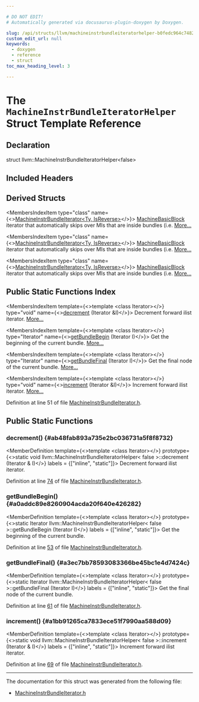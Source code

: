 ```yaml
---

# DO NOT EDIT!
# Automatically generated via docusaurus-plugin-doxygen by Doxygen.

slug: /api/structs/llvm/machineinstrbundleiteratorhelper-b0fedc964c748238de2c085ed61f691c
custom_edit_url: null
keywords:
  - doxygen
  - reference
  - struct
toc_max_heading_level: 3

---
```





# The `MachineInstrBundleIteratorHelper` Struct Template Reference

<DoxygenPage pluginConfig={pluginConfig}>



## Declaration

<CodeBlock>struct llvm::MachineInstrBundleIteratorHelper&lt;false&gt;</CodeBlock>

## Included Headers

<IncludesList>
<IncludesListItem
  filePath="llvm/CodeGen/MachineInstrBundleIterator.h"
  permalink="/docs/api/files/include/include/llvm/include/llvm/codegen/machineinstrbundleiterator-h"
  isLocal="true" />
</IncludesList>

## Derived Structs

<MembersIndex>

<MembersIndexItem
  type="class"
  name={<><a href="/docs/api/classes/llvm/machineinstrbundleiterator">MachineInstrBundleIterator&lt;Ty, IsReverse&gt;</a></>}>
<a href="/docs/api/classes/llvm/machinebasicblock">MachineBasicBlock</a> iterator that automatically skips over MIs that are inside bundles (i.e. <a href="/docs/api/classes/llvm/machineinstrbundleiterator/#details">More...</a>
</MembersIndexItem>

<MembersIndexItem
  type="class"
  name={<><a href="/docs/api/classes/llvm/machineinstrbundleiterator">MachineInstrBundleIterator&lt;Ty, IsReverse&gt;</a></>}>
<a href="/docs/api/classes/llvm/machinebasicblock">MachineBasicBlock</a> iterator that automatically skips over MIs that are inside bundles (i.e. <a href="/docs/api/classes/llvm/machineinstrbundleiterator/#details">More...</a>
</MembersIndexItem>

<MembersIndexItem
  type="class"
  name={<><a href="/docs/api/classes/llvm/machineinstrbundleiterator">MachineInstrBundleIterator&lt;Ty, IsReverse&gt;</a></>}>
<a href="/docs/api/classes/llvm/machinebasicblock">MachineBasicBlock</a> iterator that automatically skips over MIs that are inside bundles (i.e. <a href="/docs/api/classes/llvm/machineinstrbundleiterator/#details">More...</a>
</MembersIndexItem>

</MembersIndex>

## Public Static Functions Index

<MembersIndex>

<MembersIndexItem
  template={<>template &lt;class Iterator&gt;</>}
  type="void"
  name={<><a href="#ab48fab893a735e2bc036731a5f8f8732">decrement</a> (Iterator &amp;I)</>}>
Decrement forward ilist iterator. <a href="#ab48fab893a735e2bc036731a5f8f8732">More...</a>
</MembersIndexItem>

<MembersIndexItem
  template={<>template &lt;class Iterator&gt;</>}
  type="Iterator"
  name={<><a href="#a0addc89e8260904acda20f640e426282">getBundleBegin</a> (Iterator I)</>}>
Get the beginning of the current bundle. <a href="#a0addc89e8260904acda20f640e426282">More...</a>
</MembersIndexItem>

<MembersIndexItem
  template={<>template &lt;class Iterator&gt;</>}
  type="Iterator"
  name={<><a href="#a3ec7bb78593083366be45bc1e4d7424c">getBundleFinal</a> (Iterator I)</>}>
Get the final node of the current bundle. <a href="#a3ec7bb78593083366be45bc1e4d7424c">More...</a>
</MembersIndexItem>

<MembersIndexItem
  template={<>template &lt;class Iterator&gt;</>}
  type="void"
  name={<><a href="#a1bb91265ca7833ece51f7990aa588d09">increment</a> (Iterator &amp;I)</>}>
Increment forward ilist iterator. <a href="#a1bb91265ca7833ece51f7990aa588d09">More...</a>
</MembersIndexItem>

</MembersIndex>


Definition at line 51 of file <a href="/docs/api/files/include/include/llvm/include/llvm/codegen/machineinstrbundleiterator-h">MachineInstrBundleIterator.h</a>.

<SectionDefinition>

## Public Static Functions

### decrement() {#ab48fab893a735e2bc036731a5f8f8732}

<MemberDefinition
  template={<>template &lt;class Iterator&gt;</>}
  prototype={<>static void llvm::MachineInstrBundleIteratorHelper&lt; false &gt;::decrement (Iterator &amp; I)</>}
  labels = {["inline", "static"]}>
Decrement forward ilist iterator.

Definition at line <a href="/docs/api/files/include/include/llvm/include/llvm/codegen/machineinstrbundleiterator-h/#l00074">74</a> of file <a href="/docs/api/files/include/include/llvm/include/llvm/codegen/machineinstrbundleiterator-h">MachineInstrBundleIterator.h</a>.
</MemberDefinition>

### getBundleBegin() {#a0addc89e8260904acda20f640e426282}

<MemberDefinition
  template={<>template &lt;class Iterator&gt;</>}
  prototype={<>static Iterator llvm::MachineInstrBundleIteratorHelper&lt; false &gt;::getBundleBegin (Iterator I)</>}
  labels = {["inline", "static"]}>
Get the beginning of the current bundle.

Definition at line <a href="/docs/api/files/include/include/llvm/include/llvm/codegen/machineinstrbundleiterator-h/#l00053">53</a> of file <a href="/docs/api/files/include/include/llvm/include/llvm/codegen/machineinstrbundleiterator-h">MachineInstrBundleIterator.h</a>.
</MemberDefinition>

### getBundleFinal() {#a3ec7bb78593083366be45bc1e4d7424c}

<MemberDefinition
  template={<>template &lt;class Iterator&gt;</>}
  prototype={<>static Iterator llvm::MachineInstrBundleIteratorHelper&lt; false &gt;::getBundleFinal (Iterator I)</>}
  labels = {["inline", "static"]}>
Get the final node of the current bundle.

Definition at line <a href="/docs/api/files/include/include/llvm/include/llvm/codegen/machineinstrbundleiterator-h/#l00061">61</a> of file <a href="/docs/api/files/include/include/llvm/include/llvm/codegen/machineinstrbundleiterator-h">MachineInstrBundleIterator.h</a>.
</MemberDefinition>

### increment() {#a1bb91265ca7833ece51f7990aa588d09}

<MemberDefinition
  template={<>template &lt;class Iterator&gt;</>}
  prototype={<>static void llvm::MachineInstrBundleIteratorHelper&lt; false &gt;::increment (Iterator &amp; I)</>}
  labels = {["inline", "static"]}>
Increment forward ilist iterator.

Definition at line <a href="/docs/api/files/include/include/llvm/include/llvm/codegen/machineinstrbundleiterator-h/#l00069">69</a> of file <a href="/docs/api/files/include/include/llvm/include/llvm/codegen/machineinstrbundleiterator-h">MachineInstrBundleIterator.h</a>.
</MemberDefinition>

</SectionDefinition>

<hr/>

The documentation for this struct was generated from the following file:

<ul>
<li><a href="/docs/api/files/include/include/llvm/include/llvm/codegen/machineinstrbundleiterator-h">MachineInstrBundleIterator.h</a></li>
</ul>

</DoxygenPage>
